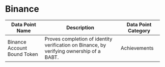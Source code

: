 
# Binance


| Data Point Name | Description | Data Point Category |
|-----------------|-------------|---------------------|
| Binance Account Bound Token | Proves completion of identity verification on Binance, by verifying ownership of a BABT. | <span className="badge badge--primary">Achievements</span> |

